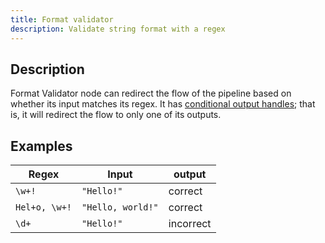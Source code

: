 ```yaml
---
title: Format validator
description: Validate string format with a regex
---
```


## Description

Format Validator node can redirect the flow of the pipeline based on whether its input matches its regex. It has [conditional output handles](/pipeline/working-with-nodes#conditional-output-handles); that is, it will redirect the flow to only one of its outputs.

## Examples

|Regex           | Input            | output
|----------------|------------------|----------
| `\w+!`         |`"Hello!"`        | correct
| `Hel+o, \w+!`  |`"Hello, world!"` | correct
| `\d+`          |`"Hello!"`        | incorrect
